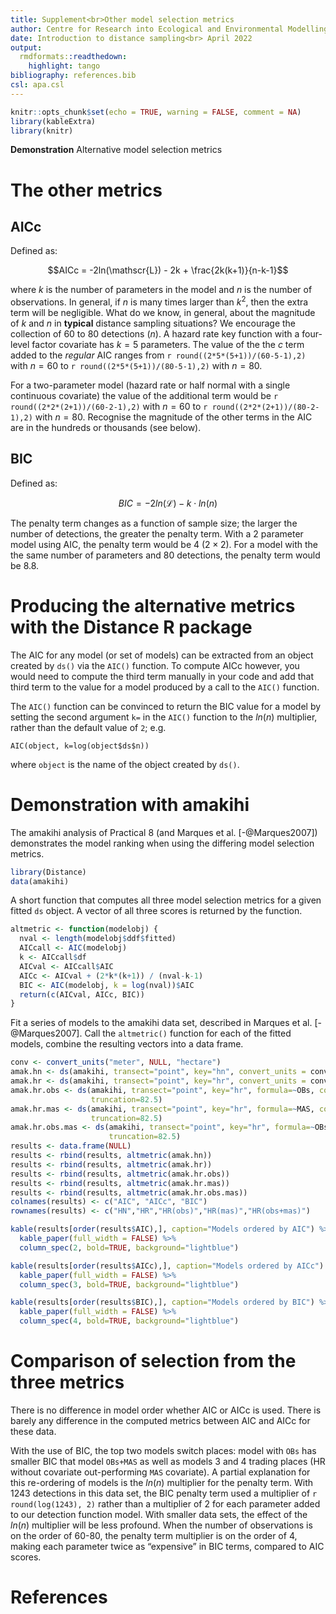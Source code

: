 ```yaml
---
title: Supplement<br>Other model selection metrics
author: Centre for Research into Ecological and Environmental Modelling <br> **University of St Andrews**
date: Introduction to distance sampling<br> April 2022
output:
  rmdformats::readthedown:
    highlight: tango
bibliography: references.bib
csl: apa.csl
---
```


```r
knitr::opts_chunk$set(echo = TRUE, warning = FALSE, comment = NA)
library(kableExtra)
library(knitr)
```

::: {.alert .alert-success}
<strong>Demonstration</strong> Alternative model selection metrics
:::

# The other metrics

## AICc

Defined as:

$$AICc = -2ln(\mathscr{L}) - 2k + \frac{2k(k+1)}{n-k-1}$$

where *k* is the number of parameters in the model and *n* is the number of observations. In general, if $n$ is many times larger than $k^2$, then the extra term will be negligible. What do we know, in general, about the magnitude of *k* and *n* in **typical** distance sampling situations? We encourage the collection of 60 to 80 detections ($n$). A hazard rate key function with a four-level factor covariate has $k=5$ parameters. The value of the the $c$ term added to the *regular* AIC ranges from `r round((2*5*(5+1))/(60-5-1),2)` with $n=60$ to `r round((2*5*(5+1))/(80-5-1),2)` with $n=80$.

For a two-parameter model (hazard rate or half normal with a single continuous covariate) the value of the additional term would be `r round((2*2*(2+1))/(60-2-1),2)` with $n=60$ to `r round((2*2*(2+1))/(80-2-1),2)` with $n=80$. Recognise the magnitude of the other terms in the AIC are in the hundreds or thousands (see below).

## BIC

Defined as:

$$BIC = -2ln(\mathscr{L}) - k \cdot ln(n)$$

The penalty term changes as a function of sample size; the larger the number of detections, the greater the penalty term.  With a 2 parameter model using AIC, the penalty term would be 4 ($2 \times 2$).  For a model with the the same number of parameters and 80 detections, the penalty term would be 8.8.

# Producing the alternative metrics with the Distance R package

The AIC for any model (or set of models) can be extracted from an object created by `ds()` via the `AIC()` function. To compute AICc however, you would need to compute the third term manually in your code and add that third term to the value for a model produced by a call to the `AIC()` function.

The `AIC()` function can be convinced to return the BIC value for a model by setting the second argument `k=` in the `AIC()` function to the $ln(n)$ multiplier, rather than the default value of `2`; e.g.

`AIC(object, k=log(object$ds$n))`

where `object` is the name of the object created by `ds()`.

# Demonstration with amakihi

The amakihi analysis of Practical 8 (and Marques et al. [-@Marques2007]) demonstrates the model ranking when using the differing model selection metrics.

```r
library(Distance)
data(amakihi)
```

A short function that computes all three model selection metrics for a given fitted `ds` object. A vector of all three scores is returned by the function.

```r
altmetric <- function(modelobj) {
  nval <- length(modelobj$ddf$fitted)
  AICcall <- AIC(modelobj)
  k <- AICcall$df
  AICval <- AICcall$AIC
  AICc <- AICval + (2*k*(k+1)) / (nval-k-1)
  BIC <- AIC(modelobj, k = log(nval))$AIC
  return(c(AICval, AICc, BIC))
}

```

Fit a series of models to the amakihi data set, described in Marques et al. [-@Marques2007]. Call the `altmetric()` function for each of the fitted models, combine the resulting vectors into a data frame.

```r
conv <- convert_units("meter", NULL, "hectare")
amak.hn <- ds(amakihi, transect="point", key="hn", convert_units = conv, truncation=82.5)
amak.hr <- ds(amakihi, transect="point", key="hr", convert_units = conv, truncation=82.5)
amak.hr.obs <- ds(amakihi, transect="point", key="hr", formula=~OBs, convert_units = conv, 
                  truncation=82.5)
amak.hr.mas <- ds(amakihi, transect="point", key="hr", formula=~MAS, convert_units = conv, 
                  truncation=82.5)
amak.hr.obs.mas <- ds(amakihi, transect="point", key="hr", formula=~OBs+MAS, convert_units = conv, 
                      truncation=82.5)
results <- data.frame(NULL)
results <- rbind(results, altmetric(amak.hn))
results <- rbind(results, altmetric(amak.hr))
results <- rbind(results, altmetric(amak.hr.obs))
results <- rbind(results, altmetric(amak.hr.mas))
results <- rbind(results, altmetric(amak.hr.obs.mas))
colnames(results) <- c("AIC", "AICc", "BIC")
rownames(results) <- c("HN","HR","HR(obs)","HR(mas)","HR(obs+mas)")
```

```r
kable(results[order(results$AIC),], caption="Models ordered by AIC") %>%
  kable_paper(full_width = FALSE) %>%
  column_spec(2, bold=TRUE, background="lightblue")
```

```r
kable(results[order(results$AICc),], caption="Models ordered by AICc") %>%
  kable_paper(full_width = FALSE) %>%
  column_spec(3, bold=TRUE, background="lightblue")
```

```r
kable(results[order(results$BIC),], caption="Models ordered by BIC") %>%
  kable_paper(full_width = FALSE) %>%
  column_spec(4, bold=TRUE, background="lightblue")
```

# Comparison of selection from the three metrics

There is no difference in model order whether AIC or AICc is used. There is barely any difference in the computed metrics between AIC and AICc for these data.

With the use of BIC, the top two models switch places: model with `OBs` has smaller BIC that model `OBs+MAS` as well as models 3 and 4 trading places (HR without covariate out-performing `MAS` covariate). A partial explanation for this re-ordering of models is the $ln(n)$ multiplier for the penalty term. With 1243 detections in this data set, the BIC penalty term used a multiplier of `r round(log(1243), 2)` rather than a multiplier of 2 for each parameter added to our detection function model. With smaller data sets, the effect of the $ln(n)$ multiplier will be less profound. When the number of observations is on the order of 60-80, the penalty term multiplier is on the order of 4, making each parameter twice as "expensive" in BIC terms, compared to AIC scores.

# References
